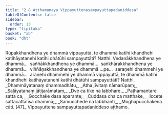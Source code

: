 ```yaml
---
title: "2.8 Aṭṭhamanaya Vippayuttenasampayuttapadaniddesa"
tableOfContents: false
sidebar:
  order: 13
type: "tipitaka"
basket: "ab"
book: "dht"
---
```



<DynamicBreadcrumb />

<Division number="317" book="dht">

<Paragraph number="400" book="dht">
Rūpakkhandhena ye dhammā vippayuttā, te dhammā katihi khandhehi katihāyatanehi katihi dhātūhi sampayuttāti? Natthi.
</Paragraph>

</Division>
<Division number="318" book="dht">

<Paragraph number="401" book="dht">
Vedanākkhandhena ye dhammā…  saññākkhandhena ye dhammā…  saṅkhārakkhandhena ye dhammā…  viññāṇakkhandhena ye dhammā …pe…  saraṇehi dhammehi ye dhammā…  araṇehi dhammehi ye dhammā vippayuttā, te dhammā katihi khandhehi katihāyatanehi katihi dhātūhi sampayuttāti? Natthi.
</Paragraph>

<Paragraph number="402" type="verses" book="dht">
_Dhammāyatanaṃ dhammadhātu,_  
_Atha jīvitaṃ nāmarūpaṃ;_  
_Saḷāyatanaṃ jātijarāmataṃ,_  
_Dve ca tike na labbhare._  

</Paragraph>

<Paragraph number="403" type="verses" book="dht">
_Paṭhamantare satta ca,_  
_Gocchake dasa aparante;_  
_Cuddasa cha ca matthake,_  
_Iccete sattacattālīsa dhammā;_  
_Samucchede na labbhanti,_  
_Moghapucchakena cāti. [47]_  


</Paragraph>
</Division>

<Paragraph number="404" type="center" book="dht">
Vippayuttena sampayuttapadaniddeso aṭṭhamo.
</Paragraph>
